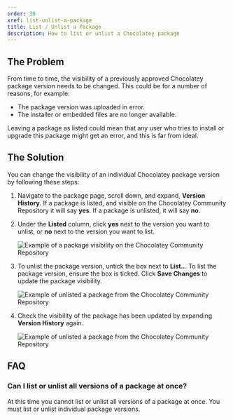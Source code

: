 ```yaml
---
order: 30
xref: list-unlist-a-package
title: List / Unlist a Package
description: How to list or unlist a Chocolatey package
---
```


## The Problem

From time to time, the visibility of a previously approved Chocolatey package version needs to be changed. This could be for a number of reasons, for example:

* The package version was uploaded in error.
* The installer or embedded files are no longer available.

Leaving a package as listed could mean that any user who tries to install or upgrade this package might get an error, and this is far from ideal.

## The Solution

You can change the visibility of an individual Chocolatey package version by following these steps:

1. Navigate to the package page, scroll down, and expand, **Version History**. If a package is listed, and visible on the Chocolatey Community Repository it will say **yes**. If a package is unlisted, it will say **no**.

1. Under the **Listed** column, click **yes** next to the version you want to unlist, or **no** next to the version you want to list.

    ![Example of a package visibility on the Chocolatey Community Repository](/images/maintainers/unlist-package-status-listed.png)

1. To unlist the package version, untick the box next to **List..**. To list the package version, ensure the box is ticked. Click **Save Changes** to update the package visibility.

    ![Example of unlisted a package from the Chocolatey Community Repository](/images/maintainers/unlist-package.png)

1. Check the visibility of the package has been updated by expanding **Version History** again.

    ![Example of unlisted a package from the Chocolatey Community Repository](/images/maintainers/unlist-package-status-unlisted.png)

## FAQ

### Can I list or unlist all versions of a package at once?

At this time you cannot list or unlist all versions of a package at once. You must list or unlist individual package versions.
